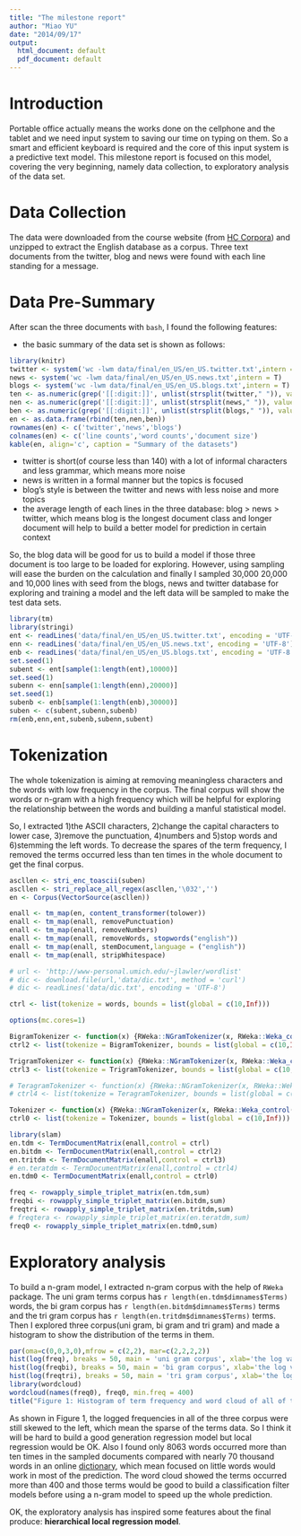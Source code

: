 ```yaml
---
title: "The milestone report"
author: "Miao YU"
date: "2014/09/17"
output:
  html_document: default
  pdf_document: default
---
```


# Introduction

Portable office actually means the works done on the cellphone and the tablet and we need input system to saving our time on typing on them. So a smart and efficient keyboard is required and the core of this input system is a predictive text model. This milestone report is focused on this model, covering the very beginning, namely data collection, to exploratory analysis of the data set.

# Data Collection

The data were downloaded from the course website (from [HC Corpora](www.corpora.heliohost.org)) and unzipped to extract the English database as a corpus. Three text documents from the twitter, blog and news were found with each line standing for a message.

# Data Pre-Summary

After scan the three documents with `bash`, I found the following features:

- the basic summary of the data set is shown as follows:

```r
library(knitr)
twitter <- system('wc -lwm data/final/en_US/en_US.twitter.txt',intern = T)
news <- system('wc -lwm data/final/en_US/en_US.news.txt',intern = T)
blogs <- system('wc -lwm data/final/en_US/en_US.blogs.txt',intern = T)
ten <- as.numeric(grep('[[:digit:]]', unlist(strsplit(twitter," ")), value = T))
nen <- as.numeric(grep('[[:digit:]]', unlist(strsplit(news," ")), value = T))
ben <- as.numeric(grep('[[:digit:]]', unlist(strsplit(blogs," ")), value = T))
en <- as.data.frame(rbind(ten,nen,ben))
rownames(en) <- c('twitter','news','blogs')
colnames(en) <- c('line counts','word counts','document size')
kable(en, align='c', caption = "Summary of the datasets")
```

- twitter is short(of course less than 140) with a lot of informal characters and less grammar, which means more noise
- news is written in a formal manner but the topics is focused
- blog's style is between the twitter and news with less noise and more topics
- the average length of each lines in the three database: blog > news > twitter, which means blog is the longest document class and longer document will help to build a better model for prediction in certain context

So, the blog data will be good for us to build a model if those three document is too large to be loaded for exploring. However, using sampling will ease the burden on the calculation and finally I sampled 30,000 20,000 and 10,000 lines with seed from the blogs, news and twitter database for exploring and training a model and the left data will be sampled to make the test data sets.

```r
library(tm)
library(stringi)
ent <- readLines('data/final/en_US/en_US.twitter.txt', encoding = 'UTF-8')
enn <- readLines('data/final/en_US/en_US.news.txt', encoding = 'UTF-8')
enb <- readLines('data/final/en_US/en_US.blogs.txt', encoding = 'UTF-8')
set.seed(1)
subent <- ent[sample(1:length(ent),10000)]
set.seed(1)
subenn <- enn[sample(1:length(enn),20000)]
set.seed(1)
subenb <- enb[sample(1:length(enb),30000)]
suben <- c(subent,subenn,subenb)
rm(enb,enn,ent,subenb,subenn,subent)
```

# Tokenization

The whole tokenization is aiming at removing meaningless characters and the words with low frequency in the corpus. The final corpus will show the words  or n-gram with a high frequency which will be helpful for exploring the relationship between the words and building a manful statistical model.

So, I extracted 1)the ASCII characters, 2)change the capital characters to lower case, 3)remove the punctuation, 4)numbers and 5)stop words and 6)stemming the left words. To decrease the spares of the term frequency, I removed the terms occurred less than ten times in the whole document to get the final corpus. 

```r
ascllen <- stri_enc_toascii(suben)
ascllen <- stri_replace_all_regex(ascllen,'\032','')
en <- Corpus(VectorSource(ascllen))

enall <- tm_map(en, content_transformer(tolower))
enall <- tm_map(enall, removePunctuation)
enall <- tm_map(enall, removeNumbers)
enall <- tm_map(enall, removeWords, stopwords("english"))
enall <- tm_map(enall, stemDocument,language = ("english"))
enall <- tm_map(enall, stripWhitespace)

# url <- 'http://www-personal.umich.edu/~jlawler/wordlist'
# dic <- download.file(url,'data/dic.txt', method = 'curl')
# dic <- readLines('data/dic.txt', encoding = 'UTF-8')

ctrl <- list(tokenize = words, bounds = list(global = c(10,Inf)))

options(mc.cores=1)

BigramTokenizer <- function(x) {RWeka::NGramTokenizer(x, RWeka::Weka_control(min = 2, max = 2))}
ctrl2 <- list(tokenize = BigramTokenizer, bounds = list(global = c(10,Inf)))

TrigramTokenizer <- function(x) {RWeka::NGramTokenizer(x, RWeka::Weka_control(min = 3, max = 3))}
ctrl3 <- list(tokenize = TrigramTokenizer, bounds = list(global = c(10,Inf)))

# TeragramTokenizer <- function(x) {RWeka::NGramTokenizer(x, RWeka::Weka_control(min = 4, max = 4))}
# ctrl4 <- list(tokenize = TeragramTokenizer, bounds = list(global = c(10,Inf)))

Tokenizer <- function(x) {RWeka::NGramTokenizer(x, RWeka::Weka_control(min = 1, max = 3))}
ctrl0 <- list(tokenize = Tokenizer, bounds = list(global = c(10,Inf)))

library(slam)
en.tdm <- TermDocumentMatrix(enall,control = ctrl)
en.bitdm <- TermDocumentMatrix(enall,control = ctrl2)
en.tritdm <- TermDocumentMatrix(enall,control = ctrl3)
# en.teratdm <- TermDocumentMatrix(enall,control = ctrl4)
en.tdm0 <- TermDocumentMatrix(enall,control = ctrl0)

freq <- rowapply_simple_triplet_matrix(en.tdm,sum)
freqbi <- rowapply_simple_triplet_matrix(en.bitdm,sum)
freqtri <- rowapply_simple_triplet_matrix(en.tritdm,sum)
# freqtera <- rowapply_simple_triplet_matrix(en.teratdm,sum)
freq0 <- rowapply_simple_triplet_matrix(en.tdm0,sum)
```

# Exploratory analysis

To build a n-gram model, I extracted n-gram corpus with the help of `RWeka` package. The uni gram terms corpus has `r length(en.tdm$dimnames$Terms)` words, the bi gram corpus has `r length(en.bitdm$dimnames$Terms)` terms and the tri gram corpus has `r length(en.tritdm$dimnames$Terms)` terms. Then I explored three corpus(uni gram, bi gram and tri gram) and made a histogram to show the distribution of the terms in them. 

```r
par(oma=c(0,0,3,0),mfrow = c(2,2), mar=c(2,2,2,2))
hist(log(freq), breaks = 50, main = 'uni gram corpus', xlab='the log value of the Frequency', ylab='')
hist(log(freqbi), breaks = 50, main = 'bi gram corpus', xlab='the log value of the Frequency', ylab='')
hist(log(freqtri), breaks = 50, main = 'tri gram corpus', xlab='the log value of the Frequency', ylab='')
library(wordcloud)
wordcloud(names(freq0), freq0, min.freq = 400)
title("Figure 1: Histogram of term frequency and word cloud of all of the three corpus",outer=T)
```

As shown in Figure 1, the logged frequencies in all of the three corpus were still skewed to the left, which mean the sparse of the terms data. So I think it will be hard to build a good generation regression model but local regression would be OK. Also I found only 8063 words occurred more than ten times in the sampled documents compared with nearly 70 thousand words in an online [dictionary](http://www-personal.umich.edu/~jlawler/wordlist), which mean focused on little words would work in most of the prediction. The word cloud showed the terms occurred more than 400 and those terms would be good to build a classification filter models before using a n-gram model to speed up the whole prediction.

OK, the exploratory analysis has inspired some features about the final produce: **hierarchical local regression model**.